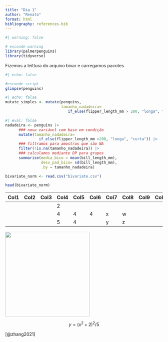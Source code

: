 ```yaml
---
title: "Dia 1"
author: "Renato"
format: html
bibliography: references.bib
---
```


```r
#| warning: false

# esconde warning
library(palmerpenguins)
library(tidyverse)
```

Fizemos a leittura do arquivo bivar e carregamos pacotes

```r
#| echo: false

#esconde script
glimpse(penguins)
```

```r
#| echo: false
mutate_simples <- mutate(penguins,
                         tamanho_nadadeira=
                            if_else(flipper_length_mm > 200, "longa", "curta"))

```

```r
#| eval: false
nadadeira <- penguins |>
      ### nova variável com base em condição
      mutate(tamanho_nadadeira=
               if_else(flipper_length_mm >200, "longa", "curta")) |> 
      ### filtramos para amostras que são NA
      filter(!is.na(tamanho_nadadeira)) |>
      ### calculamos mediante DP para grupos
      summarise(media_bico = mean(bill_length_mm),
                desv_pad_bico= sd(bill_length_mm),
                .by = tamanho_nadadeira)

```

```r
bivariate_norm <- read.csv("bivariate.csv")

head(bivariate_norm)
```

| Col1 | Col2 | Col3 | Col4 | Col5 | Col6 | Col7 | Col8 | Col9 | Col10 |
|------|------|------|------|------|------|------|------|------|-------|
|      |      |      | 2    |      |      |      |      |      |       |
|      |      |      | 4    | 4    | 4    | x    | w    |      |       |
|      |      |      | 5    | 4    |      | y    | z    |      |       |

![](images/5-mamoeiro_lamina-03.jpeg){fig-align="center" width="270"}

$$
y=(x^2 +2)^2 / 5
$$

[@zhang2021]
